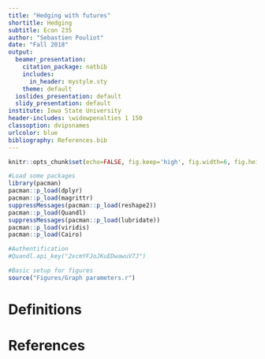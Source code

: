```yaml
---
title: "Hedging with futures"
shortitle: Hedging
subtitle: Econ 235
author: "Sebastien Pouliot"
date: "Fall 2018"
output:
  beamer_presentation:
    citation_package: natbib
    includes:
      in_header: mystyle.sty
    theme: default
  ioslides_presentation: default
  slidy_presentation: default
institute: Iowa State University
header-includes: \widowpenalties 1 150
classoption: dvipsnames
urlcolor: blue
bibliography: References.bib
---
```


```r
knitr::opts_chunk$set(echo=FALSE, fig.keep='high', fig.width=6, fig.height=4, dev='cairo_pdf')

#Load some packages
library(pacman)
pacman::p_load(dplyr)
pacman::p_load(magrittr)
suppressMessages(pacman::p_load(reshape2))
pacman::p_load(Quandl)
suppressMessages(pacman::p_load(lubridate))
pacman::p_load(viridis)
pacman::p_load(Cairo)

#Authentification
#Quandl.api_key("2xcmYFJoJKuEDwawuV7J")

#Basic setup for figures
source("Figures/Graph parameters.r")

```

# Definitions
<!-- -  Hedging is the action of taking a position opposite to an existing one to counterbalance gains or losses. -->
<!--     -  For example, if long in the cash market, then take a short position in the futures market. -->
<!--     -  In the opposite case, if short in the cash market, then take a long position in the futures market. -->
<!-- -  Simple hedging strategies use the fact that prices in the cash and futures markets move in the same directions. More advanced hedging strategies may use price movements in opposite directions in the cash and futures markets or position in other markets. -->
<!-- -  We will consider hedging with futures in this section. -->

<!-- # To read! -->
<!-- - (Self-Study Guide to Hedging with Grain and Oilseed Futures and Options.)[http://www.cmegroup.com/trading/agricultural/self-study-guide-to-hedging-with-grain-and-oilseed-futures-and-options.html] -->
<!-- - (Self-Study Guide to Hedging with Livestock Futures and Options.)[http://www.cmegroup.com/trading/agricultural/self-study-guide-hedging-livestock-futures-options.html] -->
<!-- - McNew's Marketing Guide available on Blackboard. -->
<!-- - (Grain Price Hedging Basics from ISU) extension.[http://www.extension.iastate.edu/agdm/crops/html/a2-60.html] -->


<!-- # Why hedge? -->
<!-- -  Arbitrage: -->
<!--     -  Can earn a risk-free return by taking advantage of predictable changes in the basis; -->
<!--     -  One example is a firm that can store a commodity at a lower cost than the change in the basis (accounting for transaction costs). -->
<!-- -  Operational hedging: -->
<!--     -  Provides flexibility in day-to-day operations and reduces price risk; -->
<!--     -  Can be used when forward contracting with flexible exchange rate; -->
<!--     -  Amounts to speculating on the basis. -->
<!-- -  Anticipation of transaction: -->
<!--     -  Hedging to reduce price risk in anticipation of a forthcoming transaction in the cash market. -->


<!-- # Do farmers hedge? -->

<!-- - From @carter2003:   -->
<!--     -  A small fraction of farmers hedge to protect against price risk. -->
<!--     -  Farmers tend to speculate more than hedge. -->
<!-- - Why so few farmers hedge?  -->
<!--     -  Government programs; -->
<!--     -  Production risk; -->
<!--     -  Lack of knowledge; -->
<!--     -  Margin calls make it too risky; -->
<!--     -  Availability of forward contracts; -->
<!--     -  Production size does not match size of futures contract; -->
<!--     -  Can manage price risk with forward contract. -->
<!-- - With less government support, higher commodity prices and greater price volatility, farmers would have more incentives to hedge. -->
<!-- - @carter2003 is a fairly old book and it seems that more farmers hedge now. -->


<!-- # Basic hedging strategy with futures and options -->
<!-- -  We will begin by covering the basics of hedging with futures. -->
<!-- -  We will focus on hedging to reduce risk from price variability. -->


<!-- # Short hedging -->
<!-- -  Suppose that you are a corn farmer. -->
<!-- -  You wish to hedge to protect against price risk. -->
<!-- -  To simplify, assume for now that the basis is zero. -->
<!-- -  Suppose that the current price of corn on the December futures market is \$6.00 per bushel. -->
<!-- -  In hedging, your strategy is to take a position opposite to the one you have on the cash market. -->
<!-- -  As you are **long in the cash market**, you must take a **short position in the futures market**. -->










<!-- # Example: short hedge -->

<!-- -  Let's consider two cases: -->
<!--       \begin{enumerate}[label=\arabic*)] -->
<!--           -  At the time of delivery in December, the price of corn has increased to \$7.00 per bushel. -->
<!--           -  At the time of delivery in December, the price of corn has declined to \$5.00 per bushel. -->

<!-- -  If the price of corn increases to \$7.00 per bushel, then you: -->
<!--       \begin{enumerate}[label=-] -->
<!--           -  Gain \$1 per bushel in the cash market; -->
<!--           -  Lose \$1 per bushel in the futures market; -->
<!--           -  In total, you do not gain or lose from your hedging position. -->

<!-- -  If the price of corn declines to \$5.00 per bushel, then you: -->
<!--       \begin{enumerate}[label=-] -->
<!--           -  Lose \$1 per bushel in the cash market; -->
<!--           -  Gain \$1 per bushel in the futures market; -->
<!--           -  In total, you do not gain or lose from your hedging position. -->






<!-- # Example: short hedge} -->
<!-- \begin{table} -->
<!-- \caption{Price of corn increases} -->
<!-- \scriptsize -->
<!-- \begin{tabular}{l c c} -->
<!--   \toprule -->
<!--    & Futures & Cash\\ -->
<!--   \midrule -->
<!--   May price & \$6.00/bu & \$6.00/bu \\ -->
<!--   \addlinespace[0.075in] -->
<!--   December price & \$7.00/bu & \$7.00/bu \\ -->
<!--   \cmidrule(r){2-3} -->
<!--   Gain/loss & -\$1.00/bu & \$1.00/bu \\ -->
<!--   \midrule -->
<!--   Price of corn at beginning of hedge & & \textbf{\$6.00/bu} \\ -->
<!--   \addlinespace[0.075in] -->
<!--   Gain/loss from cash position & & \textbf{\$1.00/bu}\\ -->
<!--   \addlinespace[0.075in] -->
<!--   Gain/loss from futures position & & \textbf{-\$1.00/bu}\\ -->
<!--   \cmidrule(r){3-3} -->
<!--   Net selling price & & \textbf{\$6.00/bu}\\ -->
<!--   \bottomrule -->
<!-- \end{tabular} -->
<!-- \end{table} -->




<!-- # Example: short hedge} -->
<!-- \begin{table} -->
<!-- \caption{Price of corn declines} -->
<!-- \scriptsize -->
<!-- \begin{tabular}{l c c} -->
<!--   \toprule -->
<!--    & Futures & Cash\\ -->
<!--   \midrule -->
<!--   May price & \$6.00/bu & \$6.00/bu \\ -->
<!--   \addlinespace[0.075in] -->
<!--   December price & \$5.00/bu & \$5.00/bu \\ -->
<!--   \cmidrule(r){2-3} -->
<!--   Gain/loss & \$1.00/bu & -\$1.00/bu \\ -->
<!--   \midrule -->
<!--   Price of corn at beginning of hedge & & \textbf{\$6.00/bu} \\ -->
<!--   \addlinespace[0.075in] -->
<!--   Gain/loss from cash position & & \textbf{-\$1.00/bu}\\ -->
<!--   \addlinespace[0.075in] -->
<!--   Gain/loss from futures position & & \textbf{\$1.00/bu}\\ -->
<!--   \cmidrule(r){3-3} -->
<!--   Net selling price & & \textbf{\$6.00/bu}\\ -->
<!--   \bottomrule -->
<!-- \end{tabular} -->
<!-- \end{table} -->

<!--   -  From the two examples, you can see that hedging is equivalent to locking the May price for corn of \$6.00 per bushel. -->






<!-- # Payoff lines for a short hedge} -->
<!-- \begin{figure}[htbp] -->
<!-- \begin{center} -->
<!--     \begin{picture}(240,180) -->
<!--         %Axises and labels -->
<!--         \scriptsize -->
<!--         \put(0,90){\vector(1,0){240}} %x-axis -->
<!--         \put(0,0){\line(0,1){180}} %y-axis -->
<!--         \put(160,80){Futures price at exercise} -->
<!--         \put(-5,170){\makebox(0,0){$+$}} -->
<!--         \put(-5,5){\makebox(0,0){$-$}} -->
<!--         \put(-5,90){\makebox(0,0){$0$}} -->
<!--         \put(-25,180){Gain} -->
<!--         \put(-25,-5){Loss} -->
<!--         % -->
<!--         \thicklines -->
<!--         \put(40,20){\vector(1,1){140}} -->
<!--         \put(132,140){\vector(1,-2){9}} -->
<!--         \put(115,142){Long cash} -->
<!--         \color{blue} -->
<!--         \put(40,160){\vector(1,-1){140}} -->
<!--         \color{black} -->
<!--         \put(132,40){\vector(1,2){9}} -->
<!--         \put(115,33){Short futures} -->
<!--         \color{red} -->
<!--         \multiput(110,0)(0,5){38}{\line(0,1){1.5}}%Dashed line -->
<!--         \put(100,40){\vector(1,2){9}} -->
<!--         \put(60,33){Locked price} -->
<!--     \end{picture} -->
<!-- \vspace{0.1in} -->
<!-- \caption{Payoff lines for a short hedge} -->
<!-- \end{center} -->
<!-- \end{figure} -->




<!-- # Example: short hedge and negative basis} -->

<!-- -  Recall that the basis is the difference between the cash price and the futures price. -->
<!-- -  Let's consider the same example as above but this time, the basis is negative: -->
<!--       \begin{enumerate}[label=-] -->
<!--           -  Suppose that in May, the basis is -\$0.50 per bushel. -->
<!--           -  Suppose that you are aware that the basis in December is typically -\$0.15 per bushel. Let's assume that this is the basis in December. -->
<!--           -  That is, the basis increases over time such that the market is in contango. -->

<!-- -  The next slide shows gains and losses. -->





<!-- # Example: short hedge with negative basis} -->
<!-- \begin{table} -->
<!-- \caption{Price of corn increases} -->
<!-- \scriptsize -->
<!-- \begin{tabular}{l c c c} -->
<!--   \toprule -->
<!--    & Futures & Cash & Basis \\ -->
<!--   \addlinespace[0.075in] -->
<!--   May price & \$6.00/bu & \$5.50/bu & -\$0.50/bu \\ -->
<!--   \addlinespace[0.075in] -->
<!--   December price & \$7.00/bu & \$6.85/bu  & -\$0.15/bu \\ -->
<!--   \cmidrule(r){2-4} -->
<!--   Gain/loss & -\$1.00/bu & \$1.35/bu & \$0.35/bu \\ -->
<!--   \midrule -->
<!--   \multicolumn{2}{r}{Price of corn at beginning of hedge} & & \textbf{\$5.50/bu} \\ -->
<!--   \addlinespace[0.075in] -->
<!--   \multicolumn{2}{r}{Gain/loss from cash position} & & \textbf{\$1.35/bu}\\ -->
<!--   \addlinespace[0.075in] -->
<!--   \multicolumn{2}{r}{Gain/loss from futures position} & & \textbf{-\$1.00/bu}\\ -->
<!--   \cmidrule(r){4-4} -->
<!--   \multicolumn{2}{r}{Net selling price} & & \textbf{\$5.85/bu}\\ -->
<!--   \bottomrule -->
<!-- \end{tabular} -->
<!-- \end{table} -->

<!--   -  In this case, without a hedging strategy, your net selling price would have been \$6.85 per bushel. -->
<!--   -  Here, hedging costs you -\$1.00 per bushel compared to no hedging. That is because the change in price would have been favorable to you. -->





<!-- # Example: short hedge with negative basis} -->
<!-- \begin{table} -->
<!-- \caption{Price of corn declines} -->
<!-- \scriptsize -->
<!-- \begin{tabular}{l c c c} -->
<!--   \toprule -->
<!--    & Futures & Cash  & Basis\\ -->
<!--   \addlinespace[0.075in] -->
<!--   May price & \$6.00/bu & \$5.50/bu & -\$0.50/bu \\ -->
<!--   \addlinespace[0.075in] -->
<!--   December price & \$5.00/bu & \$4.85/bu  & -\$0.15/bu \\ -->
<!--   \cmidrule(r){2-4} -->
<!--   Gain/loss & \$1.00 & -\$0.65/bu & \$0.35/bu \\ -->
<!--   \midrule -->
<!--   \multicolumn{2}{r}{Price of corn at beginning of hedge} & & \textbf{\$5.50/bu} \\ -->
<!--   \addlinespace[0.075in] -->
<!--   \multicolumn{2}{r}{Gain/loss from cash position} & & \textbf{-\$0.65/bu}\\ -->
<!--   \addlinespace[0.075in] -->
<!--   \multicolumn{2}{r}{Gain/loss from futures position} & & \textbf{\$1.00/bu}\\ -->
<!--   \cmidrule(r){4-4} -->
<!--   \multicolumn{2}{r}{Net selling price} & & \textbf{\$5.85/bu}\\ -->
<!--   \bottomrule -->
<!-- \end{tabular} -->
<!-- \end{table} -->

<!--   -  In this case, without a hedging strategy, your net selling price would have been \$4.85 per bushel. -->
<!--   -  Here, you gain \$1.00 per bushel from hedging. -->
<!--   -  Again, when hedging the only variation in the price is from a change in the basis. -->





<!-- \begin{frame}[allowframebreaks]{Example: short hedge with negative basis} -->

<!-- -  Suppose that the two scenarios above occur with equal probability: -->
<!--       \begin{enumerate}[label=\arabic*)] -->
<!--           -  That is, there is a 50\% probability that the price increases to \$7.00 per bushel; -->
<!--           -  And there is a 50\% probability that the price declines to \$5.00 per bushel. -->

<!-- -  If you do not hedge: -->
<!--       \begin{enumerate}[label=-] -->
<!--           -  The average cash market price in December is $0.5*\$6.85+0.5*\$4.85 = \$5.85$ per bushel. -->

<!-- -  If you hedge: -->
<!--       \begin{enumerate}[label=-] -->
<!--           -  The average net price you receive in December is $0.5*\$5.85+0.5*\$5.85 = \$5.85$ per bushel. -->

<!--   \framebreak -->
<!-- -  So, whether you hedge or not, your average price is the same: -->
<!--       \begin{enumerate}[label=-] -->
<!--           -  This is true only because there is no transaction cost and because the expected increase in the price equals the expected decline in the price. -->
<!--           -  With transaction costs, the average net price from hedging would be slightly smaller. -->






<!-- # Why hedge then?} -->

<!-- -  In the example above, the average price is the same whether you hedge or not. Then, why bother with hedging, especially that in practice that you have to pay broker fees? -->
<!-- -  Without hedging, in this example, there are large variations in prices (\$4.85/bu or \$6.85/bu). -->
<!-- -  When hedging, you receive a constant price of \$5.85/bu. -->
<!-- -  Thus, hedging removes price risk. -->
<!-- -  A risk-averse farmer will be willing to pay a premium to remove price risk. -->
<!-- -  That is, a risk-averse farmer is willing to accept a lower price with certainty rather than an uncertain price that is on average higher. -->
<!-- -  This is paying to avoid risk. -->
<!-- -  This means that some farmers will hedge, as long as the costs of hedging are not too large. -->






<!-- # Example: short hedge with positive basis} -->

<!-- -  In the example above the market was in contango. -->
<!-- -  Fill the tables in the next two slides for the case where the market is in normal backwardation: -->
<!--       \begin{enumerate}[label=-] -->
<!--           -  The basis in May is \$0.50 per bushel. -->
<!--           -  You expect the basis in December to be \$0.15 per bushel. -->






<!-- # Example: short hedge with positive basis} -->
<!-- \begin{table} -->
<!-- \caption{Price of corn increases} -->
<!-- \scriptsize -->
<!-- \begin{tabular}{l c c c} -->
<!--   \toprule -->
<!--    & Futures & Cash & Basis \\ -->
<!--   \addlinespace[0.075in] -->
<!--   May price & \$6.00/bu & \$6.50/bu & \$0.50/bu \\ -->
<!--   \addlinespace[0.075in] -->
<!--   December price & \$7.00/bu & \$7.15/bu  & \$0.15/bu \\ -->
<!--   \cmidrule(r){2-4} -->
<!--   Gain/loss &  &  &  \\ -->
<!--   \midrule -->
<!--   \multicolumn{2}{r}{Price of corn at beginning of hedge} & &  \\ -->
<!--   \addlinespace[0.075in] -->
<!--   \multicolumn{2}{r}{Gain/loss from cash position} & & \\ -->
<!--   \addlinespace[0.075in] -->
<!--   \multicolumn{2}{r}{Gain/loss from futures position} & & \\ -->
<!--   \cmidrule(r){4-4} -->
<!--   \multicolumn{2}{r}{Net selling price} &  & \\ -->
<!--   \bottomrule -->
<!-- \end{tabular} -->
<!-- \end{table} -->




<!-- # Example: short hedge with positive basis} -->
<!-- \begin{table} -->
<!-- \caption{Price of corn declines} -->
<!-- \scriptsize -->
<!-- \begin{tabular}{l c c c} -->
<!--   \toprule -->
<!--    & Futures & Cash  & Basis\\ -->
<!--   \addlinespace[0.075in] -->
<!--   May price & \$6.00/bu & \$6.50/bu & \$0.50/bu \\ -->
<!--   \addlinespace[0.075in] -->
<!--   December price & \$5.00/bu & \$5.15/bu  & \$0.15/bu \\ -->
<!--   \cmidrule(r){2-4} -->
<!--   Gain/loss &  &  &  \\ -->
<!--   \midrule -->
<!--   \multicolumn{2}{r}{Price of corn at beginning of hedge} & &  \\ -->
<!--   \addlinespace[0.075in] -->
<!--   \multicolumn{2}{r}{Gain/loss from cash position} & & \\ -->
<!--   \addlinespace[0.075in] -->
<!--   \multicolumn{2}{r}{Gain/loss from futures position} & & \\ -->
<!--   \cmidrule(r){4-4} -->
<!--   \multicolumn{2}{r}{Net selling price} &  & \\ -->
<!--   \bottomrule -->
<!-- \end{tabular} -->
<!-- \end{table} -->



<!-- \subsection{Long hedging with futures} -->

<!-- # Long hedging} -->

<!-- -  Suppose now that you manage a plant that produces ethanol from corn grain. -->
<!-- -  You are expecting deliveries of corn in the Fall and wish to hedge to protect against price risk. -->
<!-- -  Suppose that the current price of corn on the December futures market is \$5.50 per bushel. -->
<!-- -  Just as in the previous example, your strategy is to take a position opposite to the one you have on the cash market. -->
<!-- -  As you are \textbf{short in the cash market}, you must take a \textbf{long position in the futures market}. -->




<!-- # Example: long hedge with negative basis} -->

<!-- -  Let's consider two cases: -->
<!--       \begin{enumerate}[label=\arabic*)] -->
<!--           -  In December, the price of corn has increased to \$8.00 per bushel. -->
<!--           -  In December, the price of corn has declined to \$5.00 per bushel. -->

<!-- -  Suppose that the basis in May is -\$0.75 and that you expect the basis to be -\$0.25 in December. -->





<!-- # Example: long hedge with negative basis} -->
<!-- \begin{table} -->
<!-- \caption{Price of corn increases} -->
<!-- \scriptsize -->
<!-- \begin{tabular}{l c c c} -->
<!--   \toprule -->
<!--    & Futures & Cash & Basis \\ -->
<!--   \addlinespace[0.075in] -->
<!--   May price & \$5.50/bu & \$4.75/bu & -\$0.75/bu \\ -->
<!--   \addlinespace[0.075in] -->
<!--   December price & \$8.00/bu & \$7.75/bu  & -\$0.25/bu \\ -->
<!--   \cmidrule(r){2-4} -->
<!--   Gain/loss & \$2.50/bu & -\$3.00/bu  & \$0.50/bu \\ -->
<!--   \midrule -->
<!--   \multicolumn{2}{r}{Price of corn at beginning of hedge} & & \textbf{\$4.75/bu} \\ -->
<!--   \addlinespace[0.075in] -->
<!--   \multicolumn{2}{r}{Gain/loss from cash position} & & \textbf{-\$3.00/bu} \\ -->
<!--   \addlinespace[0.075in] -->
<!--   \multicolumn{2}{r}{Gain/loss from futures position} & & \textbf{\$2.50/bu} \\ -->
<!--   \cmidrule(r){4-4} -->
<!--   \multicolumn{2}{r}{Net buying price} &  & \textbf{\$5.25/bu} \\ -->
<!--   \bottomrule -->
<!-- \end{tabular} -->
<!-- \end{table} -->

<!--   -  From your cash and futures position, you have a net loss of \$0.50/bu. -->
<!--   -  As you are short in the cash market, a loss can be thought as an increase in the price. -->
<!--   -  In a long hedge, a loss means an increase in the net price while a gain means a decline in the net price. -->





<!-- # Example: long hedge with negative basis} -->
<!-- \begin{table} -->
<!-- \caption{Price of corn declines} -->
<!-- \scriptsize -->
<!-- \begin{tabular}{l c c c} -->
<!--   \toprule -->
<!--    & Futures & Cash & Basis \\ -->
<!--   \addlinespace[0.075in] -->
<!--   May price & \$5.50/bu & \$4.75/bu & -\$0.75/bu \\ -->
<!--   \addlinespace[0.075in] -->
<!--   December price & \$5.00/bu & \$4.75/bu  & -\$0.25/bu \\ -->
<!--   \cmidrule(r){2-4} -->
<!--   Gain/loss & -\$0.50/bu & \$0/bu  & \$0.50/bu \\ -->
<!--   \midrule -->
<!--   \multicolumn{2}{r}{Price of corn at beginning of hedge} & & \textbf{\$4.75/bu} \\ -->
<!--   \addlinespace[0.075in] -->
<!--   \multicolumn{2}{r}{Gain/loss from cash position} & & \textbf{\$0.00/bu} \\ -->
<!--   \addlinespace[0.075in] -->
<!--   \multicolumn{2}{r}{Gain/loss from futures position} & & \textbf{-\$0.50/bu} \\ -->
<!--   \cmidrule(r){4-4} -->
<!--   \multicolumn{2}{r}{Net buying price} &  & \textbf{\$5.25/bu} \\ -->
<!--   \bottomrule -->
<!-- \end{tabular} -->
<!-- \end{table} -->

<!--   -  Again, the hedging strategy effectively locks the price of corn and the only change in the net price is from a change in the basis. -->





<!-- # Payoff lines for a long hedge} -->
<!-- \begin{figure}[htbp] -->
<!-- \begin{center} -->
<!--     \begin{picture}(240,180) -->
<!--         %Axises and labels -->
<!--         \scriptsize -->
<!--         \put(0,90){\vector(1,0){240}} %x-axis -->
<!--         \put(0,0){\line(0,1){180}} %y-axis -->
<!--         \put(160,80){Futures price at exercise} -->
<!--         \put(-5,170){\makebox(0,0){$+$}} -->
<!--         \put(-5,5){\makebox(0,0){$-$}} -->
<!--         \put(-5,90){\makebox(0,0){$0$}} -->
<!--         \put(-25,180){Gain} -->
<!--         \put(-25,-5){Loss} -->
<!--         % -->
<!--         \thicklines -->
<!--         \put(40,20){\vector(1,1){140}} -->
<!--         \put(132,140){\vector(1,-2){9}} -->
<!--         \put(115,142){Long futures} -->
<!--         \color{blue} -->
<!--         \put(40,160){\vector(1,-1){140}} -->
<!--         \color{black} -->
<!--         \put(132,40){\vector(1,2){9}} -->
<!--         \put(115,33){Short cash} -->
<!--         \color{red} -->
<!--         \multiput(110,0)(0,5){38}{\line(0,1){1.5}}%Dashed line -->
<!--         \put(100,40){\vector(1,2){9}} -->
<!--         \put(60,33){Locked price} -->
<!--     \end{picture} -->
<!-- \vspace{0.1in} -->
<!-- \caption{Payoff lines for a long hedge} -->
<!-- \end{center} -->
<!-- \end{figure} -->





<!-- # Example: long hedge with negative basis} -->

<!-- -  Suppose that the two scenarios above occur with equal probability: -->
<!--       \begin{enumerate}[label=-] -->
<!--           -  That is, there is a 50\% probability that the futures price increases to \$8.00 per bushel; -->
<!--           -  And there is a 50\% probability that the futures price declines to \$5.00 per bushel. -->

<!-- -  If you do not hedge: -->
<!--       \begin{enumerate}[label=-] -->
<!--           -  The average cash market price in December is $0.5*\$7.75+0.5*\$4.75 = \$6.25$ per bushel. -->

<!-- -  If you hedge: -->
<!--       \begin{enumerate}[label=-] -->
<!--           -  The average net price you pay in December is $0.5*\$5.25+0.5*\$5.25 = \$5.25$ per bushel. -->

<!-- -  So, in this case, your average price is not the same when you hedge: -->
<!--       \begin{enumerate}[label=-] -->
<!--           -  This is because the increase in the price is larger than the decline in the price. -->






<!-- # Why hedging?} -->

<!-- -  In the example above, as a buyer of the commodity, you obviously gain on average from hedging (pay lower price). -->
<!-- -  This is because the risk of an increase in price is larger than the risk of a decline in price. -->





<!-- # Why hedging?} -->

<!-- -  Suppose instead that there is a 90\% chance that the futures price declines to \$5.00 per bushel and a 10\% chance that it increases to \$8.00 per bushel. -->
<!--       \begin{enumerate}[label=-] -->
<!--           -  If you do not hedge, the average price that you pay in December is $0.1*\$7.75+0.9*\$4.75 = \$5.05$ per bushel. -->
<!--           -  If you hedge, the average net price you pay in December is $0.1*\$5.25+0.9*\$5.25 = \$5.25$ per bushel. -->
<!--           -  In this case, the hedging strategy yields on average a higher price. -->
<!--           -  Still, if you are risk averse you may find it beneficial to hedge your price risk. -->





<!-- # Example: long hedge with positive basis} -->

<!-- -  Suppose that the futures price for corn is \$5.75/bu -->
<!-- -  Consider two cases: -->
<!--       \begin{enumerate}[label=\arabic*)] -->
<!--           -  In December, the futures price for corn has increased to \$7.50 per bushel. -->
<!--           -  In December, the futures price for corn has declined to \$4.50 per bushel. -->

<!-- -  Suppose that the basis in May is \$0.50 and that you expect the basis to be \$0.05 in December. -->
<!-- -  Fill the following two tables. -->





<!-- # Example: long hedge with positive basis} -->
<!-- \begin{table} -->
<!-- \caption{Price of corn increases} -->
<!-- \scriptsize -->
<!-- \begin{tabular}{l c c c} -->
<!--   \toprule -->
<!--    & Futures & Cash & Basis \\ -->
<!--   \addlinespace[0.075in] -->
<!--   May price &  &  &  \\ -->
<!--   \addlinespace[0.075in] -->
<!--   December price &  &   &  \\ -->
<!--   \cmidrule(r){2-4} -->
<!--   Gain/loss &  &   &  \\ -->
<!--   \midrule -->
<!--   \multicolumn{2}{r}{Price of corn at beginning of hedge} & &  \\ -->
<!--   \addlinespace[0.075in] -->
<!--   \multicolumn{2}{r}{Gain/loss from cash position} & &  \\ -->
<!--   \addlinespace[0.075in] -->
<!--   \multicolumn{2}{r}{Gain/loss from futures position} & &  \\ -->
<!--   \cmidrule(r){4-4} -->
<!--   \multicolumn{2}{r}{Net buying price} &  & \\ -->
<!--   \bottomrule -->
<!-- \end{tabular} -->
<!-- \end{table} -->




<!-- # Example: long hedge with positive basis} -->
<!-- \begin{table} -->
<!-- \caption{Price of corn declines} -->
<!-- \scriptsize -->
<!-- \begin{tabular}{l c c c} -->
<!--   \toprule -->
<!--    & Futures & Cash & Basis \\ -->
<!--   \addlinespace[0.075in] -->
<!--   May price &  &  &  \\ -->
<!--   \addlinespace[0.075in] -->
<!--   December price &  &   &  \\ -->
<!--   \cmidrule(r){2-4} -->
<!--   Gain/loss &  &   &  \\ -->
<!--   \midrule -->
<!--   \multicolumn{2}{r}{Price of corn at beginning of hedge} & &  \\ -->
<!--   \addlinespace[0.075in] -->
<!--   \multicolumn{2}{r}{Gain/loss from cash position} & &  \\ -->
<!--   \addlinespace[0.075in] -->
<!--   \multicolumn{2}{r}{Gain/loss from futures position} & &  \\ -->
<!--   \cmidrule(r){4-4} -->
<!--   \multicolumn{2}{r}{Net buying price} &  & \\ -->
<!--   \bottomrule -->
<!-- \end{tabular} -->
<!-- \end{table} -->



<!-- # Example: long hedge with positive basis} -->

<!-- -  Calculate the average price if you do not hedge. -->
<!--   \bigskip \bigskip -->
<!-- -  Calculate the average price if you decide to hedge. -->
<!--   \bigskip \bigskip -->
<!-- -  Which strategy is best based solely on the average price (ignore preferences regarding risk)? -->




<!-- \subsection{Hedging and the basis} -->

<!-- # Information about the basis in Iowa} -->

<!-- -  So far, we have looked at examples where we assumed knowledge of how the basis evolves during the hedge. -->
<!-- -  In practice, there is no sure way of knowing how the basis changes over time. -->
<!-- -  There are however seasonal patterns in the basis that it is possible to use in an effort to forecast the basis over time. -->
<!-- -  This means that there is still some risk from hedging. -->
<!-- -  In fact, once the position is taken on the futures market, all the risk that remains is from the basis. -->
<!-- -  From the examples above, notice that the net price from a hedging position equals the sum of the cash price at the moment of taking the position and the change in the basis. -->
<!--       \begin{enumerate}[label=-] -->
<!--           -  That is true both for the short and long position. -->






<!-- # Information about the basis in Iowa} -->

<!--   -  Recall that we can find information about the average basis over time in Iowa from the Extension service at Iowa State. -->
<!--   -  The webpage is available \href{http://www.extension.iastate.edu/agdm/crops/html/a2-41.html}{here}. -->





<!-- # Effect of basis on hedging} -->

<!--   -  The examples above show you the effect of the basis on hedging. -->
<!--   -  Let's look at the effect of the basis in more detail. -->
<!--   -  Suppose that the price of corn is currently \$6.00 per bushel and that the basis is -\$0.25 per bushel such that the current cash price is \$5.75. -->





<!-- # Net price from changes in basis} -->
<!--     \framedgraphic{hedging_basis.png} -->




<!-- # Effect of basis on hedging} -->

<!--   -  You can see from the previous graph: -->
<!--         \begin{enumerate}[label=-] -->
<!--           -  If \textbf{the basis strengthens} (e.g. goes from -0.35 to -0.25), then \textbf{the net price increases}. -->
<!--           -  If \textbf{the basis weakens} (e.g. goes from 0.25 to -0.05), then \textbf{the net price declines}. -->

<!--   -  Intuitively, if the local cash market price increases by more than the futures price, then the net price from the hedging position increases. -->





<!-- # Basis risk and hedging} -->

<!--   -  Hedging still presents some risk because of uncertainty in the basis. -->
<!--   -  However, basis risk should be much smaller than price risk. -->
<!--   -  After all, the basis should be a relatively small share of the price and should be bounded by transaction costs and arbitrage opportunities. -->





<!-- # Summary: the basis and hedging with futures} -->
<!-- \begin{table} -->
<!-- \caption{Impact of change in basis on hedger's revenue} -->
<!-- \begin{tabular}{l c c} -->
<!--   \toprule -->
<!--   & \multicolumn{2}{c}{Change in the basis over hedge period}\\ -->
<!--   \cmidrule(r){2-3} -->
<!--   Type of hedge & Stronger basis & Weaker basis\\ -->
<!--   \midrule -->
<!--    Short hedge & Favorable  & Unfavorable \\ -->
<!--    Long hedge &  Unfavorable & Favorable \\ -->
<!--   \bottomrule -->
<!-- \end{tabular} -->
<!-- \end{table} -->



<!-- \subsection{Direction of expected price change and hedging decision} -->

<!-- # Risk direction and decision to hedge} -->

<!-- -  We saw that hedging effectively locks a price, which is not too far from the current futures price depending on how the basis evolves over time. -->
<!-- -  Based on the current price of a futures contract, when is it best to enter into hedging? -->
<!--       \begin{enumerate}[label=-] -->
<!--           -  If you are \textbf{long in the cash market}, it is best for you to hedge when the\textbf{ current futures price is high} and your expectations are that the \textbf{price of a commodity will decline}. -->
<!--           -  If you are \textbf{short in the cash market}, it is best for you to hedge when the\textbf{ current futures price is low} and your expectations are that the \textbf{price of a commodity will increase}. -->






<!-- \subsection{Choice of market and futures contract for hedging} -->

<!-- \begin{frame}[allowframebreaks]{Which market and futures contract?} -->

<!-- -  It is easier to trade on exchanges with large volumes, in particular, it is easier to liquidate a position in exchanges that trade large volumes. Prices in thin markets are more volatile. -->
<!-- -  The futures contract must cover the entire duration of the hedge. A good idea is to choose a futures contract that expires shortly after the hedge such that a single futures contract can be used for the duration of the hedge. -->
<!-- -  It is possible to hedge by rolling over from one futures contract to another futures contract. That however requires paying more in transaction fees. -->
<!-- -  Ideally, you want to chose a futures contract for which the basis evolves over time in a way that is predictable and favorable to you. -->
<!-- -  In a simple hedge, the definition of the commodity in the futures contract should be as closed as possible to the commodity of interest. This assures a strong correlation between the market price and the futures price. -->
<!-- -  It is possible to hedge with a different commodity. This is called a \emph{cross-hedge}. -->
<!--             \begin{enumerate}[label=-] -->
<!--           -  For a cross-hedge, the price on the futures market of the other commodity used for the hedge should have a strong positive correlation with the commodity for which you wish to reduce price risk. -->
<!--           -  A strong negative correlation is also ok but the hedging position must be the inverse of the hedging strategy that we have covered in this section. -->





# References




